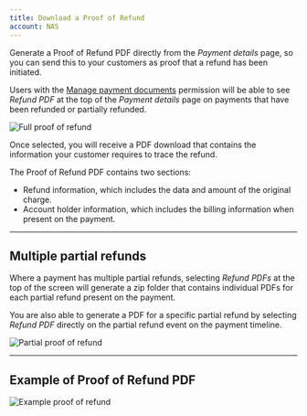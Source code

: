 ```yaml
---
title: Download a Proof of Refund
account: NAS
---
```


Generate a Proof of Refund PDF directly from the _Payment details_ page, so you can send this to your customers as proof that a refund has been initiated.

Users with the [Manage payment documents](/dashboard/team-permissions) permission will be able to see _Refund PDF_ at the top of the _Payment details_ page on payments that have been refunded or partially refunded.

<img src="/NAS/Dashboard/Proof_of_refund/full_refund.png"  alt="Full proof of refund"/>

Once selected, you will receive a PDF download that contains the information your customer requires to trace the refund.

The Proof of Refund PDF contains two sections:
* Refund information, which includes the data and amount of the original charge.
* Account holder information, which includes the billing information when present on the payment.

---

## Multiple partial refunds

Where a payment has multiple partial refunds, selecting _Refund PDFs_ at the top of the screen will generate a zip folder that contains individual PDFs for each partial refund present on the payment.

You are also able to generate a PDF for a specific partial refund by selecting _Refund PDF_ directly on the partial refund event on the payment timeline.

<img src="/NAS/Dashboard/Proof_of_refund/partial_refund.png"  alt="Partial proof of refund"/>

---

## Example of Proof of Refund PDF

<img src="/NAS/Dashboard/Proof_of_refund/example_refund.png"  alt="Example proof of refund"/>
